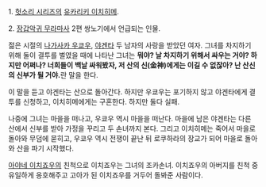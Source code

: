 1. [[헛소리 시리즈]]의 [[유카리키 이치히메]].

2. [[장갑악귀 무라마사]] 2편 쌍노기에서 언급되는 인물.

젊은 시절의 [[나가사카 우쿄우]], [[야겐타]] 두 남자의 사랑을 받았던 여자. 그녀를 차지하기 위해 둘이 결투를 벌였을 때에 나타난 그녀는 '''뭐야? 날 차지하기 위해서 싸우는 거야? 하지만 어쩌나? 너희들이 백날 싸워봤자, 저 산의 신(金神)에게는 이길 수 없잖아? 난 산신의 신부가 될 거야.'''란 말을 한다.

이 말을 듣고 야겐타는 산으로 돌아간다. 하지만 우쿄우는 포기하지 않고 야겐타에게 결투를 신청하고, 이치히메에게는 구혼한다. 하지만 둘다 실패.

나중에 그녀는 마을을 떠나고, 우쿄우 역시 마을을 떠난다. 마을에 남은 야겐타는 다른 산에서 신부를 받아 가정을 꾸리고 두 손녀까지 본다. 그리고 이치히메는 죽어서 마을로 돌아와 무덤에 묻히고, 우쿄우 역시 전쟁이 끝난 뒤 로쿠하라의 장교가 되어 마을로 돌아와 산을 파기 시작했다.

[[아야네 이치죠우]]의 친척으로 이치죠우는 그녀의 조카손녀. 이치죠우의 아버지를 친척 중 유일하게 옹호해주고 고아가 된 이치죠우를 거두어 돌봐준 사람이다.
